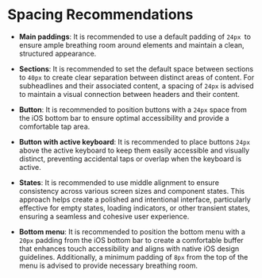 
<Meta title="Documentation/Spacing Recommendations" />

# Spacing Recommendations

- **Main paddings**: It is recommended to use a default padding of `24px `to ensure ample breathing room around elements and maintain a clean, structured appearance.

- **Sections**: It is recommended to set the default space between sections to `40px` to create clear separation between distinct areas of content. For subheadlines and their associated content, a spacing of `24px` is advised to maintain a visual connection between headers and their content.

- **Button**: It is recommended to position buttons with a `24px` space from the iOS bottom bar to ensure optimal accessibility and provide a comfortable tap area.

- **Button with active keyboard**: It is recommended to place buttons `24px` above the active keyboard to keep them easily accessible and visually distinct, preventing accidental taps or overlap when the keyboard is active.

- **States**: It is recommended to use middle alignment to ensure consistency across various screen sizes and component states. This approach helps create a polished and intentional interface, particularly effective for empty states, loading indicators, or other transient states, ensuring a seamless and cohesive user experience.

- **Bottom menu**: It is recommended to position the bottom menu with a `20px` padding from the iOS bottom bar to create a comfortable buffer that enhances touch accessibility and aligns with native iOS design guidelines. Additionally, a minimum padding of `8px` from the top of the menu is advised to provide necessary breathing room.
